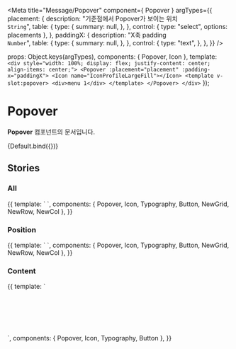
<Meta
  title="Message/Popover"
  component={ Popover }
  argTypes={{
    placement: {
      description: "기준점에서 Popover가 보이는 위치<br/>`String`",
      table: {
        type: {
            summary: null,
        },
      },
      control: {
        type: "select",
        options: placements
      },
    },
    paddingX: {
      description: "X축 padding<br/>`Number`",
      table: {
        type: {
            summary: null,
        },
      },
      control: {
        type: "text",
      },
    },
  }}
/>

  props: Object.keys(argTypes),
  components: { Popover, Icon },
  template: `<div style="width: 100%; display: flex; justify-content: center; align-items: center;">
                <Popover :placement="placement" :padding-x="paddingX">
   			        <Icon name="IconProfileLargeFill"></Icon>
   			            <template v-slot:popover>
   				            <div>menu 1</div>
   			            </template>
   			    </Popover>
   			 </div>`
});

# Popover

**Popover** 컴포넌트의 문서입니다.

<Story name="Default" height="100px">
  {Default.bind({})}
</Story>

<ArgsTable story="Default" />

## Stories
### All

<Canvas>
    <Story name="All" height="300px">
        {{
            template: `
                <NewGrid>
                    <NewRow>
                        <NewCol class="flex flex-row justify-around" style="height: 120px">
                            <Popover placement="bottom-right" :open="true">
                                <Icon name="IconProfileLargeFill"></Icon>
                                    <template v-slot:popover>
                                        <div>bottom-right</div>
                                    </template>
                            </Popover>
                            <Popover placement="bottom" :open="true">
                                <Icon name="IconProfileLargeFill"></Icon>
                                    <template v-slot:popover>
                                        <div>bottom</div>
                                    </template>
                            </Popover>
                            <Popover placement="bottom-left" :open="true">
                                <Icon name="IconProfileLargeFill"></Icon>
                                    <template v-slot:popover>
                                        <div>bottom-left</div>
                                    </template>
                            </Popover>
                        </NewCol>
                    </NewRow>
                    <NewRow>
                        <NewCol class="flex flex-row justify-around" style="height: 150px">
                            <Popover placement="bottom-right" :open="true">
                                <Icon name="IconProfileLargeFill"></Icon>
                                    <template v-slot:popover>
                                        <Typography type="body2">Title</Typography>
                                        <Typography type="caption1" color="gray800">content</Typography>
                                        <Button>button</Button>
                                    </template>
                            </Popover>
                            <Popover placement="bottom" :open="true">
                                <Icon name="IconProfileLargeFill"></Icon>
                                    <template v-slot:popover>
                                        <Typography type="body2">Title</Typography>
                                        <Typography type="caption1" color="gray800">content</Typography>
                                        <Button>button</Button>
                                    </template>
                            </Popover>
                            <Popover placement="bottom-left" :open="true">
                                <Icon name="IconProfileLargeFill"></Icon>
                                    <template v-slot:popover>
                                        <Typography type="body2">Title</Typography>
                                        <Typography type="caption1" color="gray800">content</Typography>
                                        <Button>button</Button>
                                    </template>
                            </Popover>
                        </NewCol>
                    </NewRow>
                    <NewRow class="mt-40">
                        <NewCol class="flex flex-row justify-around" style="height: 40px">
                            <Popover placement="right-top" :open="true">
                                <Icon name="IconProfileLargeFill"></Icon>
                                    <template v-slot:popover>
                                        <div>right-top</div>
                                    </template>
                            </Popover>
                            <Popover placement="right" :open="true">
                                <Icon name="IconProfileLargeFill"></Icon>
                                    <template v-slot:popover>
                                        <div>right</div>
                                    </template>
                            </Popover>
                            <Popover placement="right-bottom" :open="true">
                                <Icon name="IconProfileLargeFill"></Icon>
                                    <template v-slot:popover>
                                        <div>right-bottom</div>
                                    </template>
                            </Popover>
                        </NewCol>
                    </NewRow>
                    <NewRow class="mt-80">
                        <NewCol class="flex flex-row justify-around" style="height: 110px">
                            <Popover placement="right-top" :open="true">
                                <Icon name="IconProfileLargeFill"></Icon>
                                    <template v-slot:popover>
                                        <Typography type="body2">Title</Typography>
                                        <Typography type="caption1" color="gray800">content</Typography>
                                        <Button>button</Button>
                                    </template>
                            </Popover>
                            <Popover placement="right" :open="true">
                                <Icon name="IconProfileLargeFill"></Icon>
                                    <template v-slot:popover>
                                        <Typography type="body2">Title</Typography>
                                        <Typography type="caption1" color="gray800">content</Typography>
                                        <Button>button</Button>
                                    </template>
                            </Popover>
                            <Popover placement="right-bottom" :open="true">
                                <Icon name="IconProfileLargeFill"></Icon>
                                    <template v-slot:popover>
                                        <Typography type="body2">Title</Typography>
                                        <Typography type="caption1" color="gray800">content</Typography>
                                        <Button>button</Button>
                                    </template>
                            </Popover>
                        </NewCol>
                    </NewRow>
                </NewGrid>
            `,
            components: { Popover, Icon, Typography, Button, NewGrid, NewRow, NewCol },
        }}
    </Story>
</Canvas>

### Position
<Canvas>
    <Story name="Position" height="100px">
        {{
            template: `
                <NewGrid>
                    <NewRow>
                        <NewCol class="flex flex-row justify-around" style="height: 60px">
                            <Popover placement="bottom-right" :open="true">
                                <Icon name="IconProfileLargeFill"></Icon>
                                    <template v-slot:popover>
                                        <div>bottom-right</div>
                                    </template>
                            </Popover>
                            <Popover placement="bottom" :open="true">
                                <Icon name="IconProfileLargeFill"></Icon>
                                    <template v-slot:popover>
                                        <div>bottom</div>
                                    </template>
                            </Popover>
                            <Popover placement="bottom-left" :open="true">
                                <Icon name="IconProfileLargeFill"></Icon>
                                    <template v-slot:popover>
                                        <div>bottom-left</div>
                                    </template>
                            </Popover>
                        </NewCol>
                    </NewRow>
                    <NewRow class="mt-40">
                        <NewCol class="flex flex-row justify-around" style="height: 40px">
                            <Popover placement="right-top" :open="true">
                                <Icon name="IconProfileLargeFill"></Icon>
                                    <template v-slot:popover>
                                        <div>right-top</div>
                                    </template>
                            </Popover>
                            <Popover placement="right" :open="true">
                                <Icon name="IconProfileLargeFill"></Icon>
                                    <template v-slot:popover>
                                        <div>right</div>
                                    </template>
                            </Popover>
                            <Popover placement="right-bottom" :open="true">
                                <Icon name="IconProfileLargeFill"></Icon>
                                    <template v-slot:popover>
                                        <div>right-bottom</div>
                                    </template>
                            </Popover>
                        </NewCol>
                    </NewRow>
                </NewGrid>
            `,
            components: { Popover, Icon, Typography, Button, NewGrid, NewRow, NewCol },
        }}
    </Story>
</Canvas>

### Content
<Canvas>
    <Story name="Content" height="200px">
        {{
            template: `
                <div style="width: 100%; height: 100px; display: flex; justify-content: space-around; align-items: center">
                    <Popover placement="bottom-right" :open="true">
                        <Icon name="IconProfileLargeFill"></Icon>
                            <template v-slot:popover>
                                <Typography type="body2">Title</Typography>
                                <Typography type="caption1" color="gray800">content</Typography>
                                <Button>button</Button>
                            </template>
                    </Popover>
                    <Popover placement="bottom" :open="true">
                        <Icon name="IconProfileLargeFill"></Icon>
                            <template v-slot:popover>
                                <Typography type="body2">Title</Typography>
                                <Typography type="caption1" color="gray800">content</Typography>
                                <Button>button</Button>
                            </template>
                    </Popover>
                    <Popover placement="bottom-left" :open="true">
                        <Icon name="IconProfileLargeFill"></Icon>
                            <template v-slot:popover>
                                <Typography type="body2">Title</Typography>
                                <Typography type="caption1" color="gray800">content</Typography>
                                <Button>button</Button>
                            </template>
                    </Popover>
                    <Popover placement="right" :open="true">
                        <Icon name="IconProfileLargeFill"></Icon>
                            <template v-slot:popover>
                                <Typography type="body2">Title</Typography>
                                <Typography type="caption1" color="gray800">content</Typography>
                                <Button>button</Button>
                            </template>
                    </Popover>
                 </div>
        `,
          components: { Popover, Icon, Typography, Button },
        }}
    </Story>
</Canvas>
